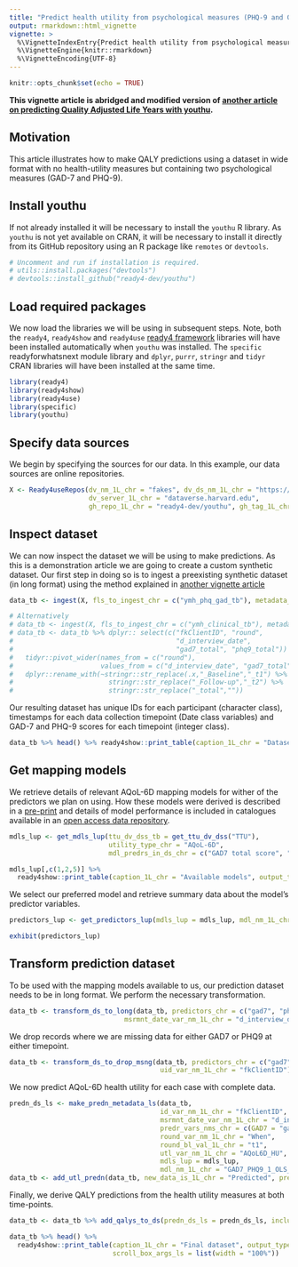 ```yaml
---
title: "Predict health utility from psychological measures (PHQ-9 and GAD-7)"
output: rmarkdown::html_vignette
vignette: >
  %\VignetteIndexEntry{Predict health utility from psychological measures (PHQ-9 and GAD-7)}
  %\VignetteEngine{knitr::rmarkdown}
  %\VignetteEncoding{UTF-8}
---
```


```r
knitr::opts_chunk$set(echo = TRUE)
```

**This vignette article is abridged and modified version of [another article on predicting Quality Adjusted Life Years with youthu](https://ready4-dev.github.io/youthu/articles/Prediction_With_Mdls.html).**

## Motivation
This article illustrates how to make QALY predictions using a dataset in wide format with no health-utility measures but containing two psychological measures (GAD-7 and PHQ-9).

## Install youthu
If not already installed it will be necessary to install the `youthu` R library. As `youthu` is not yet available on CRAN, it will be necessary to install it directly from its GitHub repository using an R package like `remotes` or `devtools`.

```r
# Uncomment and run if installation is required.
# utils::install.packages("devtools") 
# devtools::install_github("ready4-dev/youthu")
```

## Load required packages
We now load the libraries we will be using in subsequent steps. Note, both the `ready4`, `ready4show` and `ready4use` [ready4 framework](https://www.ready4-dev.com/) libraries will have been installed automatically when `youthu` was installed. The `specific` readyforwhatsnext module library and `dplyr`, `purrr`, `stringr` and `tidyr` CRAN libraries will have been installed at the same time.

```r
library(ready4)
library(ready4show)
library(ready4use)
library(specific)
library(youthu)
```

## Specify data sources
We begin by specifying the sources for our data. In this example, our data sources are online repositories.

```r
X <- Ready4useRepos(dv_nm_1L_chr = "fakes", dv_ds_nm_1L_chr = "https://doi.org/10.7910/DVN/HJXYKQ", 
                    dv_server_1L_chr = "dataverse.harvard.edu",
                    gh_repo_1L_chr = "ready4-dev/youthu", gh_tag_1L_chr = "v0.0.0.91125")
```

## Inspect dataset
We can now inspect the dataset we will be using to make predictions. As this is a demonstration article we are going to create a custom synthetic dataset. Our first step in doing so is to ingest a preexisting synthetic dataset (in long format) using the method explained in [another vignette article](https://ready4-dev.github.io/ready4use/articles/V_03.html)

```r
data_tb <- ingest(X, fls_to_ingest_chr = c("ymh_phq_gad_tb"), metadata_1L_lgl = F)
```

```r
# Alternatively
# data_tb <- ingest(X, fls_to_ingest_chr = c("ymh_clinical_tb"), metadata_1L_lgl = F)
# data_tb <- data_tb %>% dplyr:: select(c("fkClientID", "round", 
#                                         "d_interview_date", 
#                                         "gad7_total", "phq9_total")) %>%
#   tidyr::pivot_wider(names_from = c("round"), 
#                      values_from = c("d_interview_date", "gad7_total", "phq9_total")) %>%
#   dplyr::rename_with(~stringr::str_replace(.x,"_Baseline","_t1") %>% 
#                        stringr::str_replace("_Follow-up","_t2") %>% 
#                        stringr::str_replace("_total",""))
```

Our resulting dataset has unique IDs for each participant (character class), timestamps for each data collection timepoint (Date class variables) and GAD-7 and PHQ-9 scores for each timepoint (integer class).


```r
data_tb %>% head() %>% ready4show::print_table(caption_1L_chr = "Dataset", output_type_1L_chr = "HTML") 
```

## Get mapping models
We retrieve details of relevant AQoL-6D mapping models for wither of the predictors we plan on using. How these models were derived is described in a [pre-print](https://doi.org/10.1101/2021.07.07.21260129) and details of model performance is included in catalogues available in an [open access data repository](https://doi.org/10.7910/DVN/DKDIB0).

```r
mdls_lup <- get_mdls_lup(ttu_dv_dss_tb = get_ttu_dv_dss("TTU"),
                         utility_type_chr = "AQoL-6D",
                         mdl_predrs_in_ds_chr = c("GAD7 total score", "PHQ9 total score"))
```

```r
mdls_lup[,c(1,2,5)] %>% 
  ready4show::print_table(caption_1L_chr = "Available models", output_type_1L_chr = "HTML") 
```

We select our preferred model and retrieve summary data about the model's predictor variables.

```r
predictors_lup <- get_predictors_lup(mdls_lup = mdls_lup, mdl_nm_1L_chr = "GAD7_PHQ9_1_OLS_CLL")
```

```r
exhibit(predictors_lup)
```

## Transform prediction dataset
To be used with the mapping models available to us, our prediction dataset needs to be in long format. We perform the necessary transformation.

```r
data_tb <- transform_ds_to_long(data_tb, predictors_chr = c("gad7", "phq9"),
                             msrmnt_date_var_nm_1L_chr = "d_interview_date", round_var_nm_1L_chr = "When")
```
We drop records where we are missing data for either GAD7 or PHQ9 at either timepoint.

```r
data_tb <- transform_ds_to_drop_msng(data_tb, predictors_chr = c("gad7", "phq9"), 
                                      uid_var_nm_1L_chr = "fkClientID")
```

We now predict AQoL-6D health utility for each case with complete data.

```r
predn_ds_ls <- make_predn_metadata_ls(data_tb,
                                      id_var_nm_1L_chr = "fkClientID",
                                      msrmnt_date_var_nm_1L_chr = "d_interview_date",
                                      predr_vars_nms_chr = c(GAD7 = "gad7", PHQ9 = "phq9"),
                                      round_var_nm_1L_chr = "When",
                                      round_bl_val_1L_chr = "t1",
                                      utl_var_nm_1L_chr = "AQoL6D_HU",
                                      mdls_lup = mdls_lup,
                                      mdl_nm_1L_chr = "GAD7_PHQ9_1_OLS_CLL")
data_tb <- add_utl_predn(data_tb, new_data_is_1L_chr = "Predicted", predn_ds_ls = predn_ds_ls)
```

Finally, we derive QALY predictions from the health utility measures at both time-points.

```r
data_tb <- data_tb %>% add_qalys_to_ds(predn_ds_ls = predn_ds_ls, include_predrs_1L_lgl = F, reshape_1L_lgl = T)
```

```r
data_tb %>% head() %>%
  ready4show::print_table(caption_1L_chr = "Final dataset", output_type_1L_chr = "HTML",
                          scroll_box_args_ls = list(width = "100%"))
```
